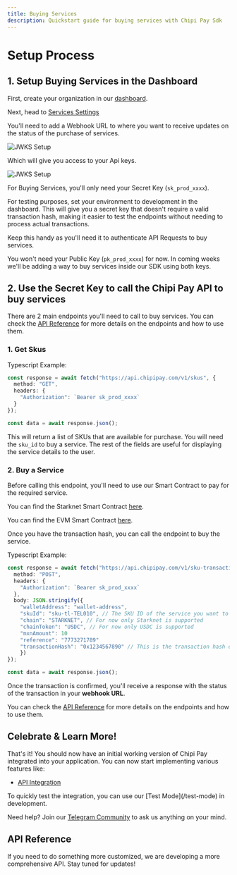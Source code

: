 ```yaml
---
title: Buying Services
description: Quickstart guide for buying services with Chipi Pay Sdk
---
```




# Setup Process

## 1. Setup Buying Services in the Dashboard

First, create your organization in our [dashboard](https://dashboard.chipipay.com/).

Next, head to [Services Settings](https://dashboard.chipipay.com/configure/skus)

You'll need to add a Webhook URL to where you want to receive updates on the status of the purchase of services.

<div className="flex justify-center">
  <img src="/images/selling-services/configure-services-1.png" alt="JWKS Setup" />
</div>

Which will give you access to your Api keys. 

<div className="flex justify-center">
  <img src="/images/selling-services/configure-services-2.png" alt="JWKS Setup" />
</div>


For Buying Services, you'll only need your Secret Key (`sk_prod_xxxx`). 


<Tip>
  For testing purposes, set your environment to development in the dashboard. 
  This will give you a secret key that doesn't require a valid transaction hash,
   making it easier to test the endpoints without needing to process actual transactions.
</Tip>

Keep this handy as you'll need it to authenticate API Requests to buy services.

You won't need your Public Key (`pk_prod_xxxx`) for now. In coming weeks we'll be adding a way to buy services inside our SDK using both keys.




## 2. Use the Secret Key to call the Chipi Pay API to buy services

There are 2 main endpoints you'll need to call to buy services. You can check the [API Reference](/api-reference) for more details on the endpoints and how to use them.

### 1. Get Skus

Typescript Example:
```ts
const response = await fetch("https://api.chipipay.com/v1/skus", {
  method: "GET",
  headers: {
    "Authorization": `Bearer sk_prod_xxxx`
  }
});

const data = await response.json();
```

This will return a list of SKUs that are available for purchase. 
You will need the <code>sku_id</code> to buy a service.
The rest of the fields are useful for displaying the service details to the user.


### 2. Buy a Service

Before calling this endpoint, you'll need to use our Smart Contract to pay for the required service. 

You can find the Starknet Smart Contract [here](https://github.com/chipipay/chipipay-contracts/blob/main/contracts/ChipiPay.sol).

You can find the EVM Smart Contract [here](https://github.com/chipipay/chipipay-contracts/blob/main/contracts/ChipiPay.sol).


Once you have the transaction hash, you can call the endpoint to buy the service.

Typescript Example:
```ts
const response = await fetch("https://api.chipipay.com/v1/sku-transactions", {
  method: "POST",
  headers: {
    "Authorization": `Bearer sk_prod_xxxx`
  },
  body: JSON.stringify({
    "walletAddress": "wallet-address",
    "skuId": "sku-tl-TEL010", // The SKU ID of the service you want to buy
    "chain": "STARKNET", // For now only Starknet is supported
    "chainToken": "USDC", // For now only USDC is supported
    "mxnAmount": 10
    "reference": "7773271789"
    "transactionHash": "0x1234567890" // This is the transaction hash of the transaction that will be used to sponsor the transaction
    })
});

const data = await response.json();
```

Once the transaction is confirmed, you'll receive a response with the status of the transaction in your <b>webhook URL</b>.

You can check the [API Reference](/api-reference) for more details on the endpoints and how to use them.






## Celebrate & Learn More!

That's it! You should now have an initial working version of Chipi Pay integrated into your application. You can now start implementing various features like:

* [API Integration](/api-reference)

<Tip>
  To quickly test the integration, you can use our [Test Mode](/test-mode) in development.
</Tip>

Need help? Join our [Telegram Community](https://t.me/+e2qjHEOwImkyZDVh) to ask us anything on your mind.


## API Reference

If you need to do something more customized, we are developing a more comprehensive API.
Stay tuned for updates!
